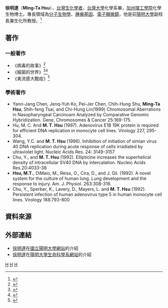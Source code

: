 {{Refimprove|time=2019-04-21T11:47:19+00:00}}
{{Infobox_Person
| name = 徐明達
|image= 
|box_width= 
|occupation= 
| period = 
|birth_name=
| other_names =
| Sex =男
|birth_date= 
|birth_place= 
|death_date= 
|death_place= 
| nationality ={{ROC}}
| residence =
| party =
| religion =
| spouse = 
| relatives = 
|education= 
*[[加州理工學院|加州理工學院]]生物化學博士  (1968-1973)
*[[國立臺灣大學|國立臺灣大學]]化學所碩士 (1966-1968)
*[[國立臺灣大學|國立臺灣大學]]化學系學士 (1962-1966)
| past = 
*[[美國|美國]][[史丹佛大學|史丹佛大學]]醫學中心生物化學博士後研究(1973.9-1975.6)
*[[美國|美國]][[洛克斐勒大學|洛克斐勒大學]]分子細胞生物學助理教授(1975.9-1980.6)
*[[美國|美國]][[洛克斐勒大學|洛克斐勒大學]]分子細胞生物學副教授(1980.9-1985.6)
*[[美國|美國]][[紐約市立大學|紐約市立大學]][[西奈山醫學院|西奈山醫學院]]微生物學教授(1985.9-1992.2)
*[[中央研究院|中央研究院]]生醫所感染疾病組研究組特約研究員(1992-1995)
*[[國立陽明大學|國立陽明大學]]生化所教授(1995.8.1-迄今)
*[[國立陽明大學|國立陽明大學]]生科院院長(1995.8.1-2001.2.5)
*[[國立陽明大學|國立陽明大學]]通識中心主任(2001.2.1-2002.3.4)
*[[國立陽明大學|國立陽明大學]]副校長(2002.1.3-2003.10.31)(2005.6.1-迄今)
| work =
*《病毒的故事》(2003)
|awards=
*加州理工學院化學獎(1973)
*白血病學會研究員(1973-1975)
*Hirsh Irma獎(1975-1985)
}}
'''徐明達'''（'''Ming-Ta Hsu'''），[[台灣|台灣]][[生物化學|生化]][[學者|學者]]，[[國立台灣大學|台灣大學]]化學系畢，[[加州理工學院|加州理工學院]]化學生物博士。專長領域為[[分子生物學|分子生物學]]、[[腫瘤基因|腫瘤基因]]、[[電子顯微鏡|電子顯微鏡]]，他是前[[國立陽明大學|陽明大學]]副校長兼生化所教授。<ref>{{Cite web |url = https://www.nctu.edu.tw/component/k2/item/899-2015-05-29-03-09-25 |title = 從有到無再到有的創造力 徐明達教授傳授大學學什麼 |author =  |date = 2015-05-29 |publisher = [[國立交通大學|國立交通大學]] |language = zh-tw |accessdate = 2019-04-21 |quote = 徐明達教授專長為生物化學，臺大化學所取得碩士學位，赴美加州理工學院攻讀生物化學博士學位，於史丹佛大學醫學中心完成生物化學博士後研究。目前在陽明大學擔任教職，是國科會C1高通量基因體分析核心設施主持人及NRPB生技醫藥國家型科技計畫資源中心整合性基因體分析委員會召集人。為普及科學教育，教學研究之餘持續編寫科普書籍，《病毒的故事》、《細菌的世界》等，致力提升大眾生命科學素養，希望消除科學與人文的鴻溝、建立理性與感性的連結。 |archive-date = 2019-08-03 |archive-url = https://web.archive.org/web/20190803220229/https://www.nctu.edu.tw/component/k2/item/899-2015-05-29-03-09-25 |dead-url = yes }}</ref>

==著作==
===一般著作===
*《病毒的故事》<ref>{{Cite book | author = 徐明達 | title = 病毒的故事 | location = 台灣 | publisher = [[天下雜誌|天下雜誌]] | date = 2003-11-27 | pages =  | ISBN = 9789867561077 | accessdate = 2019-04-21 | url = https://www.kingstone.com.tw/new/basic/2013690006434?kmcode=2013690006434 | language = zh-tw | quote = ……病毒的形狀五花八門，病毒的名字與型態也千奇百怪。有的病毒有美麗的名字，例如會造成鬱金香美麗花色的倫布蘭特病毒；形成夥伴、一起工作，把個人的核酸都放在同一個同一個殼子裡同進退的雙子星病毒；有懶惰的病毒專找別人幫它做外殼；黃蜂及人的病毒還會替它的宿主照顧及保護後代。…… | archive-date = 2019-08-06 | archive-url = https://web.archive.org/web/20190806050830/https://www.kingstone.com.tw/new/basic/2013690006434?kmcode=2013690006434 | dead-url = no }}</ref>
*《細菌的世界》<ref>{{Cite book | author = 徐明達 | title = 細菌的世界 | location = 台灣 | publisher = 二魚文化 | date = 2004-10-25 | pages =  | ISBN = 9789866490637 | accessdate = 2019-04-21 | url = https://www.books.com.tw/products/0010274627 | language = zh-tw | quote = ……事實上，細菌對我們非常重要：細胞的能源工廠是從寄居的細菌演化而來；腸子裡的百兆細菌大軍也辛苦替我們工作。沒有細菌，人還活不下去呢！許多植物及動物，也都要靠這個微小生物的幫忙才能過活。它還會製造許多可口的食物及飲料，麝香貓咖啡就是它們的傑作；沒有細菌，也不會有邱吉爾嘴上的雪茄。細菌還替我們製造醬油、醋、味素、味噌等調味料，沒有它們，菜色會是多麼無味！ | archive-date = 2019-08-01 | archive-url = https://web.archive.org/web/20190801102542/https://www.books.com.tw/products/0010274627 | dead-url = no }}</ref><ref>{{Cite web |url = http://ctopenbook.tw/archives/77255/ |title = 學者投身科普 秦克誠‧徐明達‧張文亮贏得掌聲 |author = 丁文玲 |date = 2006-07-08 |publisher = 【開卷】周報 |language = zh-tw |accessdate = 2019-04-21 |quote = 徐明達教授認為把深奧的學問寫出來，讓社會大眾了解，是學者應負的社會責任。 |archive-url = https://web.archive.org/web/20190421124113/http://ctopenbook.tw/archives/77255/ |archive-date = 2019-04-21 |dead-url = yes }}</ref>
*《禽流感大戰疫》<ref>{{Cite book | author = 徐明達 | title = 禽流感大戰疫 | location = 台灣 | publisher = 時報出版 | date = 2005-12-15 | pages =  | ISBN = 9571344184 | accessdate = 2019-04-21 | url = https://www.books.com.tw/products/0010317119 | language = zh-tw | quote = 禽流感疫情逐漸昇高，人心惶惶，有鑑於國人對禽流感的傳染及防疫沒有全面、正確的認識，特邀請陽明大學的副校長兼生化所教授徐明達撰寫本書，就禽流感的由來、病毒的分類、如何傳染給禽鳥及人類、如何預防及治療，人們在禽流感流行時應採取怎樣的措施等，都有詳細的說明。這是國內第一本由專家學者所撰寫的禽流感專書，書中引用的資料與數據都是最新的，在這場全民戰「疫」中，本書是你的最佳保命手冊！ | archive-date = 2019-08-03 | archive-url = https://web.archive.org/web/20190803150853/https://www.books.com.tw/products/0010317119 | dead-url = no }}</ref>

===學術著作===
*Yann-Jang Chen, Jenq-Yuh Ko, Pei-Jer Chen, Chih-Hung Shu, '''Ming-Ta Hsu''', Shih-feng Tsai, and Chi-Hung Lin(1999) Chromosomal Aberrations in Nasopharyngeal Carcinoam Analyzed by Comparative Genomic Hybridization. Gene, Chromosomes & Cancer 25:169-175.
*Hu, M. C. And '''M. T. Hsu''' (1997). Adenovirus E1B 19K protein is required for efficient DNA replication in monocyte cell lines. Virology 227, 295-304.
*Wang, Y.C. and '''M. T. Hsu''' (1996). Inhibition of initiation of simian virus 40 DNA replication during acute response of cells irradiated by ultraviolet light. Nucleic Acids Res. 24: 3149-3157
*Chu, Y., and '''M. T. Hsu''' (1992). Ellipticine increases the superhelical density of intracellular SV40 DNA by intercalation. Nucleic Acids Res.20:4033-38 
*'''Hsu, M.T.''', DiMaio, M., Reiss, O., Cira, D., and J. Gil. (1992). A novel system for the culture of human lung. Lung development and the response to injury. Am. J. Physiol. 263:308-316.
*Chu, Y., Sperber, K., Lavery, D., Mayers, L. and '''M. T. Hsu''' (1992). Persistent infection of human adenovirus type 5 in human monocyte cell lines. Virology 188:793-800

== 資料來源 == 
{{Reflist|2}}

==外部連結==
*[https://web.archive.org/web/20070428200231/http://www.ym.edu.tw/p1.htm 徐明達]在[http://www.ym.edu.tw/ 國立陽明大學網站]的介紹
*[https://web.archive.org/web/20071125083929/http://www.dls.ym.edu.tw/t15.htm 徐明達]在[https://web.archive.org/web/20071208184629/http://www.dls.ym.edu.tw/ 陽明大學生命科學系網站]的介紹

[[Category:國立臺灣大學理學院校友|H]]
[[Category:加州理工學院校友|H]]
[[Category:台湾学者|H]]